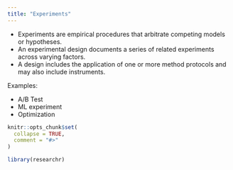 ```yaml
---
title: "Experiments"
---
```


- Experiments are empirical procedures that arbitrate competing models or hypotheses.
- An experimental design documents a series of related experiments across varying factors. 
- A design includes the application of one or more method protocols and may also include instruments.

Examples:

- A/B Test
- ML experiment
- Optimization

```r
knitr::opts_chunk$set(
  collapse = TRUE,
  comment = "#>"
)
```

```r
library(researchr)
```
